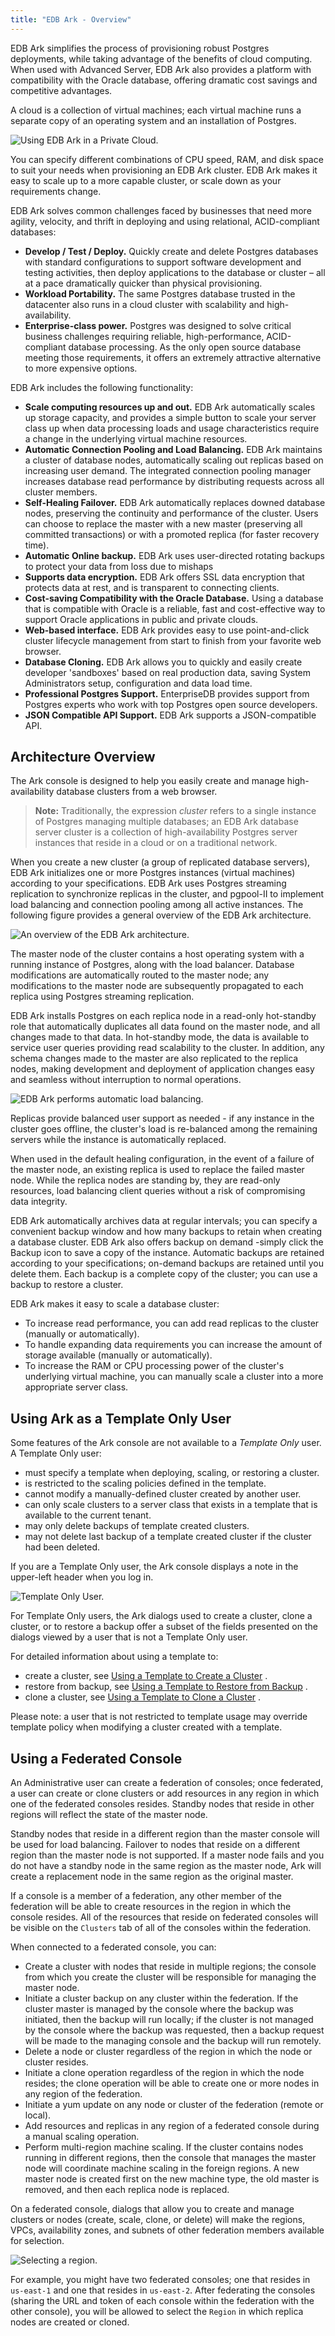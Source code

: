 ```yaml
---
title: "EDB Ark - Overview"
---
```


<div id="ark_overview" class="registered_link"></div>


EDB Ark simplifies the process of provisioning robust Postgres deployments, while taking advantage of the benefits of cloud computing. When used with Advanced Server, EDB Ark also provides a platform with compatibility with the Oracle database, offering dramatic cost savings and competitive advantages.

A cloud is a collection of virtual machines; each virtual machine runs a separate copy of an operating system and an installation of Postgres.

![*Using EDB Ark in a Private Cloud.*](images/ark_overview_private_cloud.png)

You can specify different combinations of CPU speed, RAM, and disk space to suit your needs when provisioning an EDB Ark cluster. EDB Ark makes it easy to scale up to a more capable cluster, or scale down as your requirements change.

EDB Ark solves common challenges faced by businesses that need more agility, velocity, and thrift in deploying and using relational, ACID-compliant databases:

  - **Develop / Test / Deploy.** Quickly create and delete Postgres databases with standard configurations to support software development and testing activities, then deploy applications to the database or cluster – all at a pace dramatically quicker than physical provisioning.
  - **Workload Portability.** The same Postgres database trusted in the datacenter also runs in a cloud cluster with scalability and high-availability.
  - **Enterprise-class power.** Postgres was designed to solve critical business challenges requiring reliable, high-performance, ACID-compliant database processing. As the only open source database meeting those requirements, it offers an extremely attractive alternative to more expensive options.

EDB Ark includes the following functionality:

  - **Scale computing resources up and out.** EDB Ark automatically scales up storage capacity, and provides a simple button to scale your server class up when data processing loads and usage characteristics require a change in the underlying virtual machine resources.
  - **Automatic Connection Pooling and Load Balancing.** EDB Ark maintains a cluster of database nodes, automatically scaling out replicas based on increasing user demand. The integrated connection pooling manager increases database read performance by distributing requests across all cluster members.
  - **Self-Healing Failover.** EDB Ark automatically replaces downed database nodes, preserving the continuity and performance of the cluster. Users can choose to replace the master with a new master (preserving all committed transactions) or with a promoted replica (for faster recovery time).
  - **Automatic Online backup.** EDB Ark uses user-directed rotating backups to protect your data from loss due to mishaps
  - **Supports data encryption.** EDB Ark offers SSL data encryption that protects data at rest, and is transparent to connecting clients.
  - **Cost-saving Compatibility with the Oracle Database.** Using a database that is compatible with Oracle is a reliable, fast and cost-effective way to support Oracle applications in public and private clouds.
  - **Web-based interface.** EDB Ark provides easy to use point-and-click cluster lifecycle management from start to finish from your favorite web browser.
  - **Database Cloning.** EDB Ark allows you to quickly and easily create developer 'sandboxes' based on real production data, saving System Administrators setup, configuration and data load time.
  - **Professional Postgres Support.** EnterpriseDB provides support from Postgres experts who work with top Postgres open source developers.
  - **JSON Compatible API Support.** EDB Ark supports a JSON-compatible API.



## Architecture Overview

The Ark console is designed to help you easily create and manage high-availability database clusters from a web browser.

> **Note:** Traditionally, the expression *cluster* refers to a single instance of Postgres managing multiple databases; an EDB Ark database server cluster is a collection of high-availability Postgres server instances that reside in a cloud or on a traditional network.


When you create a new cluster (a group of replicated database servers), EDB Ark initializes one or more Postgres instances (virtual machines) according to your specifications. EDB Ark uses Postgres streaming replication to synchronize replicas in the cluster, and pgpool-II to implement load balancing and connection pooling among all active instances. The following figure provides a general overview of the EDB Ark architecture.

![*An overview of the EDB Ark architecture.*](images/ark_architecture_overview.png)

The master node of the cluster contains a host operating system with a running instance of Postgres, along with the load balancer. Database modifications are automatically routed to the master node; any modifications to the master node are subsequently propagated to each replica using Postgres streaming replication.

EDB Ark installs Postgres on each replica node in a read-only hot-standby role that automatically duplicates all data found on the master node, and all changes made to that data. In hot-standby mode, the data is available to service user queries providing read scalability to the cluster. In addition, any schema changes made to the master are also replicated to the replica nodes, making development and deployment of application changes easy and seamless without interruption to normal operations.

![*EDB Ark performs automatic load balancing.*](images/ark_overview_load_balance.png)

Replicas provide balanced user support as needed - if any instance in the cluster goes offline, the cluster's load is re-balanced among the remaining servers while the instance is automatically replaced.

When used in the default healing configuration, in the event of a failure of the master node, an existing replica is used to replace the failed master node. While the replica nodes are standing by, they are read-only resources, load balancing client queries without a risk of compromising data integrity.

EDB Ark automatically archives data at regular intervals; you can specify a convenient backup window and how many backups to retain when creating a database cluster. EDB Ark also offers backup on demand -simply click the Backup icon to save a copy of the instance. Automatic backups are retained according to your specifications; on-demand backups are retained until you delete them. Each backup is a complete copy of the cluster; you can use a backup to restore a cluster.

EDB Ark makes it easy to scale a database cluster:

  - To increase read performance, you can add read replicas to the cluster (manually or automatically).
  - To handle expanding data requirements you can increase the amount of storage available (manually or automatically).
  - To increase the RAM or CPU processing power of the cluster's underlying virtual machine, you can manually scale a cluster into a more appropriate server class.

<div id="template_only_user" class="registered_link"></div>



## Using Ark as a Template Only User

Some features of the Ark console are not available to a *Template* *Only* user. A Template Only user:

  - must specify a template when deploying, scaling, or restoring a cluster.
  - is restricted to the scaling policies defined in the template.
  - cannot modify a manually-defined cluster created by another user.
  - can only scale clusters to a server class that exists in a template that is available to the current tenant.
  - may only delete backups of template created clusters.
  - may not delete last backup of a template created cluster if the cluster had been deleted.

If you are a Template Only user, the Ark console displays a note in the upper-left header when you log in.

![*Template Only User.*](images/using_ark_template_only.png)

For Template Only users, the Ark dialogs used to create a cluster, clone a cluster, or to restore a backup offer a subset of the fields presented on the dialogs viewed by a user that is not a Template Only user.

For detailed information about using a template to:

  - create a cluster, see [Using a Template to Create a Cluster](#template_create_cluster) .
  - restore from backup, see [Using a Template to Restore from Backup](#template_restore) .
  - clone a cluster, see [Using a Template to Clone a Cluster](#template_clone_cluster) .

Please note: a user that is not restricted to template usage may override template policy when modifying a cluster created with a template.

<div id="federated_console" class="registered_link"></div>



## Using a Federated Console

An Administrative user can create a federation of consoles; once federated, a user can create or clone clusters or add resources in any region in which one of the federated consoles resides. Standby nodes that reside in other regions will reflect the state of the master node.

Standby nodes that reside in a different region than the master console will be used for load balancing. Failover to nodes that reside on a different region than the master node is not supported. If a master node fails and you do not have a standby node in the same region as the master node, Ark will create a replacement node in the same region as the original master.

If a console is a member of a federation, any other member of the federation will be able to create resources in the region in which the console resides. All of the resources that reside on federated consoles will be visible on the `Clusters` tab of all of the consoles within the federation.

When connected to a federated console, you can:

  - Create a cluster with nodes that reside in multiple regions; the console from which you create the cluster will be responsible for managing the master node.
  - Initiate a cluster backup on any cluster within the federation. If the cluster master is managed by the console where the backup was initiated, then the backup will run locally; if the cluster is not managed by the console where the backup was requested, then a backup request will be made to the managing console and the backup will run remotely.
  - Delete a node or cluster regardless of the region in which the node or cluster resides.
  - Initiate a clone operation regardless of the region in which the node resides; the clone operation will be able to create one or more nodes in any region of the federation.
  - Initiate a yum update on any node or cluster of the federation (remote or local).
  - Add resources and replicas in any region of a federated console during a manual scaling operation.
  - Perform multi-region machine scaling. If the cluster contains nodes running in different regions, then the console that manages the master node will coordinate machine scaling in the foreign regions. A new master node is created first on the new machine type, the old master is removed, and then each replica node is replaced.

On a federated console, dialogs that allow you to create and manage clusters or nodes (create, scale, clone, or delete) will make the regions, VPCs, availability zones, and subnets of other federation members available for selection.

![*Selecting a region.*](images/ark_create_cross_region.png)

For example, you might have two federated consoles; one that resides in `us-east-1` and one that resides in `us-east-2`. After federating the consoles (sharing the URL and token of each console within the federation with the other console), you will be allowed to select the `Region` in which replica nodes are created or cloned.
